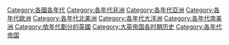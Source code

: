 [[Category:各國各年代|Category:各國各年代]]
[[Category:各年代非洲|Category:各年代非洲]]
[[Category:各年代亞洲|Category:各年代亞洲]]
[[Category:各年代歐洲|Category:各年代歐洲]]
[[Category:各年代北美洲|Category:各年代北美洲]]
[[Category:各年代大洋洲|Category:各年代大洋洲]]
[[Category:各年代南美洲|Category:各年代南美洲]]
[[Category:依年代劃分的英國|Category:依年代劃分的英國]]
[[Category:大英帝国各时期历史|Category:大英帝国各时期历史]]
[[Category:各年代帝国|Category:各年代帝国]]